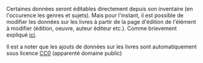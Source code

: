 <!-- LANG:EN, title="How to edit books data"-->

<!-- LANG:FR, title="Comment éditer les données de livres"-->

Certaines données seront éditables directement depuis son inventaire (en l'occurence les genres et sujets). Mais pour l'instant, il est possible de modifier les données sur les livres à partir de la page d'édition de l'élément à modifier (édition, oeuvre, auteur éditeur etc.). Comme brievement expliqué [[Data|ici]].

Il est a noter que les ajouts de données sur les livres sont automatiquement sous licence [https://en.wikipedia.org/wiki/Creative_Commons_license#Zero_/_public_domain CC0] (apparenté domaine public)

